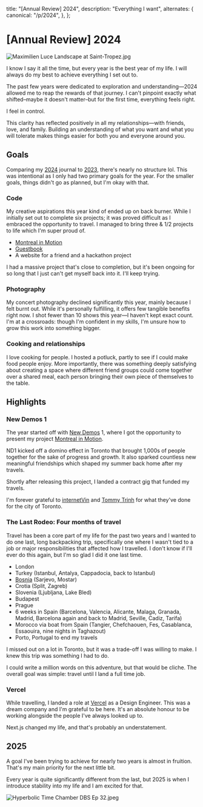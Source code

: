  title: "[Annual Review] 2024",
  description: "Everything I want",
  alternates: {
    canonical: "/p/2024",
  },
};

# [Annual Review] 2024

![Maximilien Luce Landscape at Saint-Tropez.jpg](https://res.craft.do/user/full/e641214a-6813-30a3-197b-99e0c353494a/doc/da68ab78-5d69-4fd1-8dac-8412ee0c4df5/75c886ab-afcb-4d2d-80b5-bae5e64bdab0 "Saint-Tropez, Maximilien Luce – 1893")

I know I say it all the time, but every year is the best year of my life. I will always do my best to achieve everything I set out to.

The past few years were dedicated to exploration and understanding—2024 allowed me to reap the rewards of that journey. I can't pinpoint exactly what shifted–maybe it doesn't matter–but for the first time, everything feels right.

I feel in control.

This clarity has reflected positively in all my relationships—with friends, love, and family. Building an understanding of what you want and what you will tolerate makes things easier for both you and everyone around you.

## Goals

Comparing my [2024](https://futureland.tv/@mitul/%E2%88%97-2024-%E2%88%97) journal to [2023](https://futureland.tv/@mitul/%E2%9C%A6-2023-%E2%9C%A6), there's nearly no structure lol. This was intentional as I only had two primary goals for the year. For the smaller goals, things didn't go as planned, but I'm okay with that.

### Code

My creative aspirations this year kind of ended up on back burner. While I initially set out to complete six projects; it was proved difficult as I embraced the opportunity to travel. I managed to bring three & 1/2 projects to life which I'm super proud of.

- [Montreal in Motion](https://typicalmitul.com/montreal-in-motion)
- [Guestbook](https://mitul.ca/visitors)
- A website for a friend and a hackathon project

I had a massive project that's close to completion, but it's been ongoing for so long that I just can't get myself back into it. I'll keep trying.

### Photography

My concert photography declined significantly this year, mainly because I felt burnt out. While it's personally fulfilling, it offers few tangible benefits right now. I shot fewer than 10 shows this year—I haven't kept exact count. I'm at a crossroads: though I'm confident in my skills, I'm unsure how to grow this work into something bigger.

### Cooking and relationships

I love cooking for people. I hosted a potluck, partly to see if I could make food people enjoy. More importantly, there was something deeply satisfying about creating a space where different friend groups could come together over a shared meal, each person bringing their own piece of themselves to the table.

## Highlights

### New Demos 1

The year started off with [New Demos](https://www.newdemos.ca/) 1, where I got the opportunity to present my project [Montreal in Motion](https://typicalmitul.com/montreal-in-motion).

ND1 kicked off a domino effect in Toronto that brought 1,000s of people together for the sake of progress and growth. It also sparked countless new meaningful friendships which shaped my summer back home after my travels.

Shortly after releasing this project, I landed a contract gig that funded my travels.

I'm forever grateful to [internetVin](https://x.com/internetvin) and [Tommy Trinh](https://x.com/tommytrxnh) for what they've done for the city of Toronto.

### The Last Rodeo: Four months of travel

Travel has been a core part of my life for the past two years and I wanted to do one last, long backpacking trip, specifically one where I wasn't tied to a job or major responsibilities that affected how I travelled. I don't know if I'll ever do this again, but I'm so glad I did it one last time.

- London
- Turkey (Istanbul, Antalya, Cappadocia, back to Istanbul)
- [Bosnia](https://x.com/typicalmitul/status/1777433751737258475) (Sarjevo, Mostar)
- Crotia (Split, Zagreb)
- Slovenia (Ljubljana, Lake Bled)
- Budapest
- Prague
- 6 weeks in Spain (Barcelona, Valencia, Alicante, Malaga, Granada, Madrid, Barcelona again and back to Madrid, Seville, Cadiz, Tarifa)
- Morocco via boat from Spain (Tangier, Chefchaouen, Fes, Casablanca, Essaouira, nine nights in Taghazout)
- Porto, Portugal to end my travels

I missed out on a lot in Toronto, but it was a trade-off I was willing to make. I knew this trip was something I had to do.

I could write a million words on this adventure, but that would be cliche. The overall goal was simple: travel until I land a full time job.

### Vercel

While travelling, I landed a role at [Vercel](https://x.com/typicalmitul/status/1812914498619253065) as a Design Engineer. This was a dream company and I'm grateful to be here. It's an absolute honour to be working alongside the people I've always looked up to.

Next.js changed my life, and that's probably an understatement.

## 2025

A goal I've been trying to achieve for nearly two years is almost in fruition. That's my main priority for the next little bit.

Every year is quite significantly different from the last, but 2025 is when I introduce stability into my life and I am excited for that.

![Hyperbolic Time Chamber DBS Ep 32.jpeg](https://res.craft.do/user/full/e641214a-6813-30a3-197b-99e0c353494a/doc/da68ab78-5d69-4fd1-8dac-8412ee0c4df5/6cd0f9d0-21c2-4fe4-9a93-e831a7958a33 "One year inside the chamber equates to just one day in the outside world. The air grows denser, and the temperature fluctuates more intensely the deeper one goes into the training area.")
